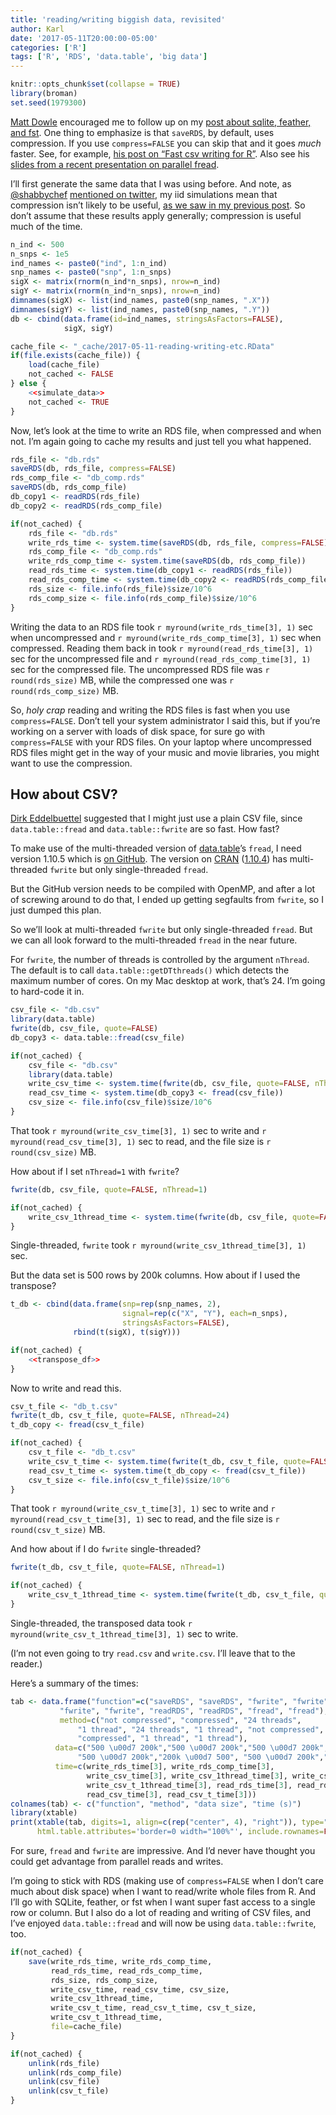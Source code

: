 ```yaml
---
title: 'reading/writing biggish data, revisited'
author: Karl
date: '2017-05-11T20:00:00-05:00'
categories: ['R']
tags: ['R', 'RDS', 'data.table', 'big data']
---
```


```r
knitr::opts_chunk$set(collapse = TRUE)
library(broman)
set.seed(1979300)
```

[Matt Dowle](https://twitter.com/mattdowle?lang=en) encouraged me to
follow up on my [post about sqlite, feather, and
fst](/2017/04/30/sqlite-feather-and-fst/). One thing to emphasize is
that `saveRDS`, by default, uses compression. If you use
`compress=FALSE` you can skip that and it goes _much_ faster. See, for
example, [his post on "Fast csv writing for
R"](https://blog.h2o.ai/2016/04/fast-csv-writing-for-r/). Also see his
[slides from a recent presentation on parallel
fread](https://github.com/Rdatatable/data.table/wiki/talks/BARUG_201704_ParallelFread.pdf).

I'll first generate the same data that I was using before. And note,
as [\@shabbychef](https://twitter.com/shabbychef) [mentioned on
twitter](https://twitter.com/shabbychef/status/858892435820130304), my
iid simulations mean that compression isn't likely to be useful, [as
we saw in my previous
post](/2017/04/30/sqlite-feather-and-fst/).
So don't assume that these results apply generally; compression is
useful much of the time.

```r
n_ind <- 500
n_snps <- 1e5
ind_names <- paste0("ind", 1:n_ind)
snp_names <- paste0("snp", 1:n_snps)
sigX <- matrix(rnorm(n_ind*n_snps), nrow=n_ind)
sigY <- matrix(rnorm(n_ind*n_snps), nrow=n_ind)
dimnames(sigX) <- list(ind_names, paste0(snp_names, ".X"))
dimnames(sigY) <- list(ind_names, paste0(snp_names, ".Y"))
db <- cbind(data.frame(id=ind_names, stringsAsFactors=FALSE),
            sigX, sigY)
```

```r
cache_file <- "_cache/2017-05-11-reading-writing-etc.RData"
if(file.exists(cache_file)) {
    load(cache_file)
    not_cached <- FALSE
} else {
    <<simulate_data>>
    not_cached <- TRUE
}
```

Now, let's look at the time to write an RDS file, when compressed and
when not. I'm again going to cache my results and just tell you
what happened.

```r
rds_file <- "db.rds"
saveRDS(db, rds_file, compress=FALSE)
rds_comp_file <- "db_comp.rds"
saveRDS(db, rds_comp_file)
db_copy1 <- readRDS(rds_file)
db_copy2 <- readRDS(rds_comp_file)
```

```r
if(not_cached) {
    rds_file <- "db.rds"
    write_rds_time <- system.time(saveRDS(db, rds_file, compress=FALSE))
    rds_comp_file <- "db_comp.rds"
    write_rds_comp_time <- system.time(saveRDS(db, rds_comp_file))
    read_rds_time <- system.time(db_copy1 <- readRDS(rds_file))
    read_rds_comp_time <- system.time(db_copy2 <- readRDS(rds_comp_file))
    rds_size <- file.info(rds_file)$size/10^6
    rds_comp_size <- file.info(rds_comp_file)$size/10^6
}
```

Writing the data to an RDS file took
`r myround(write_rds_time[3], 1)` sec when uncompressed and
`r myround(write_rds_comp_time[3], 1)` sec when compressed.
Reading them back in took `r myround(read_rds_time[3], 1)`
sec for the uncompressed file and
`r myround(read_rds_comp_time[3], 1)` sec for the compressed
file. The uncompressed RDS file was `r round(rds_size)` MB, while the
compressed one was `r round(rds_comp_size)` MB.

So, _holy crap_ reading and writing the RDS files is fast when you use
`compress=FALSE`. Don't tell your system administrator I said this,
but if you're working on a server with loads of disk space, for sure
go with `compress=FALSE` with your RDS files. On your laptop where
uncompressed RDS files might get in the way of your music and movie
libraries, you might want to use the compression.

## How about CSV?

[Dirk Eddelbuettel](http://dirk.eddelbuettel.com/) suggested that I
might just use a plain CSV file, since `data.table::fread` and
`data.table::fwrite` are so fast. How fast?

To make use of the multi-threaded version of
[data.table](https://github.com/Rdatatable/data.table/wiki)'s `fread`,
I need version 1.10.5 which is [on
GitHub](https://github.com/rdatatable/data.table). The version on
[CRAN](https://cran.r-project.org)
([1.10.4](https://cran.r-project.org/package=data.table)) has
multi-threaded `fwrite` but only single-threaded `fread`.

But the GitHub version needs to be compiled with OpenMP, and after a
lot of screwing around to do that, I ended up getting segfaults from
`fwrite`, so I just dumped this plan.

So we'll look at multi-threaded `fwrite` but only single-threaded
`fread`. But we can all look forward to the multi-threaded `fread` in
the near future.

For `fwrite`, the number of threads is controlled by the argument
`nThread`. The default is to call `data.table::getDTthreads()` which
detects the maximum number of cores. On my Mac desktop at work, that's
24. I'm going to hard-code it in.

```r
csv_file <- "db.csv"
library(data.table)
fwrite(db, csv_file, quote=FALSE)
db_copy3 <- data.table::fread(csv_file)
```

```r
if(not_cached) {
    csv_file <- "db.csv"
    library(data.table)
    write_csv_time <- system.time(fwrite(db, csv_file, quote=FALSE, nThread=24))
    read_csv_time <- system.time(db_copy3 <- fread(csv_file))
    csv_size <- file.info(csv_file)$size/10^6
}
```

That took `r myround(write_csv_time[3], 1)` sec to write and
`r myround(read_csv_time[3], 1)` sec to read, and the file size is
`r round(csv_size)` MB.

How about if I set `nThread=1` with `fwrite`?

```r
fwrite(db, csv_file, quote=FALSE, nThread=1)
```

```r
if(not_cached) {
    write_csv_1thread_time <- system.time(fwrite(db, csv_file, quote=FALSE, nThread=1))
}
```

Single-threaded, `fwrite` took `r myround(write_csv_1thread_time[3], 1)` sec.

But the data set is 500 rows by 200k columns. How about if I used the transpose?

```r
t_db <- cbind(data.frame(snp=rep(snp_names, 2),
                         signal=rep(c("X", "Y"), each=n_snps),
                         stringsAsFactors=FALSE),
              rbind(t(sigX), t(sigY)))
```

```r
if(not_cached) {
    <<transpose_df>>
}
```

Now to write and read this.

```r
csv_t_file <- "db_t.csv"
fwrite(t_db, csv_t_file, quote=FALSE, nThread=24)
t_db_copy <- fread(csv_t_file)
```

```r
if(not_cached) {
    csv_t_file <- "db_t.csv"
    write_csv_t_time <- system.time(fwrite(t_db, csv_t_file, quote=FALSE, nThread=24))
    read_csv_t_time <- system.time(t_db_copy <- fread(csv_t_file))
    csv_t_size <- file.info(csv_t_file)$size/10^6
}
```

That took `r myround(write_csv_t_time[3], 1)` sec to write and
`r myround(read_csv_t_time[3], 1)` sec to read, and the file size is
`r round(csv_t_size)` MB.

And how about if I do `fwrite` single-threaded?

```r
fwrite(t_db, csv_t_file, quote=FALSE, nThread=1)
```

```r
if(not_cached) {
    write_csv_t_1thread_time <- system.time(fwrite(t_db, csv_t_file, quote=FALSE, nThread=1))
}
```

Single-threaded, the transposed data took
`r myround(write_csv_t_1thread_time[3], 1)` sec to write.

(I'm not even going to try `read.csv` and `write.csv`.
I'll leave that to the reader.)

Here's a summary of the times:

<style type="text/css">.table { width: 100%; }</style>

```r
tab <- data.frame("function"=c("saveRDS", "saveRDS", "fwrite", "fwrite",
           "fwrite", "fwrite", "readRDS", "readRDS", "fread", "fread"),
           method=c("not compressed", "compressed", "24 threads",
               "1 thread", "24 threads", "1 thread", "not compressed",
               "compressed", "1 thread", "1 thread"),
          data=c("500 \u00d7 200k","500 \u00d7 200k","500 \u00d7 200k","500 \u00d7 200k","200k \u00d7 500","200k \u00d7 500",
               "500 \u00d7 200k","200k \u00d7 500", "500 \u00d7 200k","200k \u00d7 500"),
          time=c(write_rds_time[3], write_rds_comp_time[3],
                 write_csv_time[3], write_csv_1thread_time[3], write_csv_t_time[3],
                 write_csv_t_1thread_time[3], read_rds_time[3], read_rds_comp_time[3],
                 read_csv_time[3], read_csv_t_time[3]))
colnames(tab) <- c("function", "method", "data size", "time (s)")
library(xtable)
print(xtable(tab, digits=1, align=c(rep("center", 4), "right")), type="html",
      html.table.attributes='border=0 width="100%"', include.rownames=FALSE)
```

For sure, `fread` and `fwrite` are impressive. And I'd never have
thought you could get advantage from parallel reads and writes.

I'm going to stick with RDS (making use of `compress=FALSE` when
I don't care much about disk space) when I want to read/write whole
files from R. And I'll go with SQLite, feather, or fst when I want
super fast access to a single row or column. But I also do a lot of reading
and writing of CSV files, and I've enjoyed `data.table::fread`
and will now be using `data.table::fwrite`, too.

```r
if(not_cached) {
    save(write_rds_time, write_rds_comp_time,
         read_rds_time, read_rds_comp_time,
         rds_size, rds_comp_size,
         write_csv_time, read_csv_time, csv_size,
         write_csv_1thread_time,
         write_csv_t_time, read_csv_t_time, csv_t_size,
         write_csv_t_1thread_time,
         file=cache_file)
}
```

```r
if(not_cached) {
    unlink(rds_file)
    unlink(rds_comp_file)
    unlink(csv_file)
    unlink(csv_t_file)
}
```
